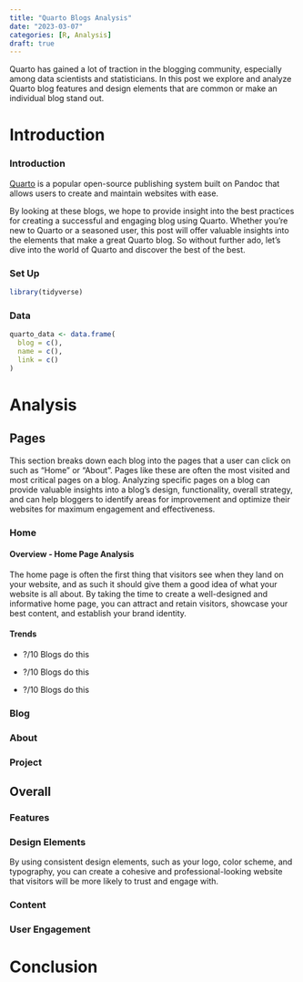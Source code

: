 ```yaml
---
title: "Quarto Blogs Analysis"
date: "2023-03-07"
categories: [R, Analysis]
draft: true
---
```


Quarto has gained a lot of traction in the blogging community, especially among data scientists and statisticians. In this post we explore and analyze Quarto blog features and design elements that are common or make an individual blog stand out. 

# Introduction

::: {.panel-tabset}

### Introduction

[Quarto](https://quarto.org/) is a popular open-source publishing system built on Pandoc that allows users to create and maintain websites with ease. 

By looking at these blogs, we hope to provide insight into the best practices for creating a successful and engaging blog using Quarto. Whether you're new to Quarto or a seasoned user, this post will offer valuable insights into the elements that make a great Quarto blog. So without further ado, let's dive into the world of Quarto and discover the best of the best.

### Set Up 

```r
library(tidyverse)
```

### Data

```r
quarto_data <- data.frame(
  blog = c(),
  name = c(),
  link = c()
)
```

:::

# Analysis 

## Pages 

This section breaks down each blog into the pages that a user can click on such as "Home" or "About". Pages like these are often the most visited and most critical pages on a blog. Analyzing specific pages on a blog can provide valuable insights into a blog's design, functionality, overall strategy, and can help bloggers to identify areas for improvement and optimize their websites for maximum engagement and effectiveness.

::: {.panel-tabset}

### Home 

#### **Overview - Home Page Analysis**

The home page is often the first thing that visitors see when they land on your website, and as such it should give them a good idea of what your website is all about. By taking the time to create a well-designed and informative home page, you can attract and retain visitors, showcase your best content, and establish your brand identity.

#### **Trends**

* ?/10 Blogs do this

* ?/10 Blogs do this

* ?/10 Blogs do this

### Blog



### About



### Project

:::

## Overall 

::: {.panel-tabset}
### Features

### Design Elements

By using consistent design elements, such as your logo, color scheme, and typography, you can create a cohesive and professional-looking website that visitors will be more likely to trust and engage with.

### Content 

### User Engagement

:::

# Conclusion 
